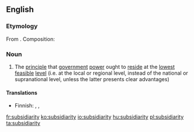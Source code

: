 ==English==
{{wikipedia}}
===Etymology===
From {{etyl|la|en}} {{term|lang=la|subsidiarius}}. Composition: {{suffix|subsidiary|ity|lang=en}}

===Noun===
{{en-noun|-|subsidiarities}}

# The [[principle]] that [[government]] [[power]] ought to [[reside]] at the [[lowest]] [[feasible]] [[level]] (i.e. at the local or regional level, instead of the national or supranational level, unless the latter presents clear advantages)

====Translations====
{{trans-top|principle}}
* Finnish: {{t|fi|subsidiariteetti}}, {{t|fi|subsidiariteettiperiaate}}, {{t|fi|läheisyysperiaate}}
{{trans-mid}}
{{trans-bottom}}

[[fr:subsidiarity]]
[[ko:subsidiarity]]
[[io:subsidiarity]]
[[hu:subsidiarity]]
[[pl:subsidiarity]]
[[ta:subsidiarity]]